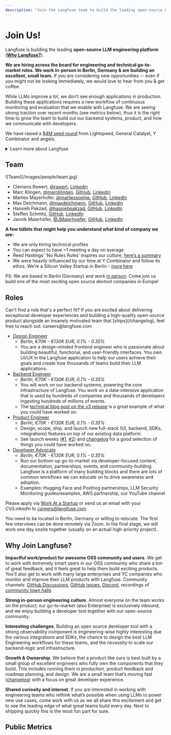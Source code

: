 ```yaml
---
description: "Join the Langfuse team to build the leading open-source LLM engineering platform"
---
```


# Join Us!

Langfuse is building the leading **open-source LLM engineering platform** (**[Why Langfuse?](/why)**).

**We are hiring across the board for engineering and technical go-to-market roles. We work in-person in Berlin, Germany & are building an excellent, small team.** If you are considering new opportunities -- even if you might not be looking immediately, we would love to hear from you & get coffee.

While LLMs improve a lot, we don’t see enough applications in production. Building these applications requires a new workflow of continuous monitoring and evaluation that we enable with Langfuse.
We are seeing strong traction over recent months (see metrics below), thus it is the right time to grow the team to build out our backend systems, product, and how we communicate with developers.

We have raised a [$4M seed round](/blog/announcing-our-seed-round) from Lightspeed, General Catalyst, Y Combinator and angels.

<details>
<summary>Learn more about Langfuse</summary>

- [Documentation](https://langfuse.com/docs)
- [10 min video](/watch-demo)
- [Interactive demo](https://langfuse.com/demo)
- [Origin story](https://langfuse.com/blog/announcing-our-seed-round)
- [Langfuse 2.0 scope](https://langfuse.com/blog/2024-04-introducing-langfuse-2.0)
- [Traces as the core of the LLMOps workflow (webinar)](/guides/videos/webinar-observability-llm-systems)
- [Langfuse on Cerebral Valley](https://cerebralvalley.ai/blog/langfuse-yc-w23-the-open-source-llm-engineering-platform-19EFOhmZ4RkRoE4LDUn8og)

</details>

## Team

<Frame>![Team](/images/people/team.jpg)</Frame>

- Clemens Rawert, [@rawert](https://x.com/rawert), [Linkedin](https://www.linkedin.com/in/rawert/)
- Marc Klingen, [@marcklingen](https://x.com/marcklingen), [GitHub](https://github.com/marcklingen), [Linkedin](https://www.linkedin.com/in/marcklingen/)
- Marlies Mayerhofer, [@marliessophie](https://x.com/marliessophie), [GitHub](https://github.com/marliessophie), [LinkedIn](https://www.linkedin.com/in/marlies-mayerhofer/)
- Max Deichmann, [@maxdeichmann](https://x.com/maxdeichmann), [GitHub](https://github.com/maxdeichmann), [Linkedin](https://www.linkedin.com/in/maxdeichmann/)
- Hassieb Pakzad, [@hassiebpakzad](https://x.com/hassiebpakzad), [GitHub](https://github.com/hassiebp), [LinkedIn](https://www.linkedin.com/in/hassieb/)
- Steffen Schmitz, [GitHub](https://github.com/Steffen911), [LinkedIn](https://www.linkedin.com/in/steffenschmitz/)
- Jannik Maierhöfer, [@JMaierhoefer](https://x.com/JMaierhoefer), [GitHub](https://github.com/jannikmaierhoefer), [LinkedIn](https://www.linkedin.com/in/maierhoefer/)

**A few tidbits that might help you understand what kind of company we are:**

- We are only hiring technical profiles
- You can expect to have ~1 meeting a day on average
- Reed Hastings’ ‘No Rules Rules’ inspires our culture, [here’s a summary](https://www.mattswain.com/booknotes/no-rules-rules)
- We were heavily influenced by our time at Y Combinator and follow its ethos. We’re a Silicon Valley Startup in Berlin - [more here](https://www.ycombinator.com/library/4D-yc-s-essential-startup-advice)

PS: We are based in Berlin (Germany) and work [in person](https://www.linkedin.com/posts/rawert_why-we-decided-to-build-langfuse-in-person-activity-7150905769528385536-yuqi). Come join us build one of the most exciting open source devtool companies in Europe!

## Roles

<Callout type="info">
  Can't find a role that's a perfect fit? If you are excited about delivering
  exceptional developer experiences and building a high-quality open-source
  product alongside an insanely motivated team that [ships](/changelog), feel
  free to reach out: careers@langfuse.com
</Callout>

- [Design Engineer](https://www.ycombinator.com/companies/langfuse/jobs/mDquP95-design-engineer)
  - _Berlin, €70K - €130K EUR, 0.1% - 0.35%_
  - You are a design-minded frontend engineer who is passionate about building beautiful, functional, and user-friendly interfaces. You own UI/UX in the Langfuse application to help our users achieve their goals and create how thousands of teams build their LLM applications.
- [Backend Engineer](https://www.ycombinator.com/companies/langfuse/jobs/1bO16H6-backend-engineer)
  - _Berlin, €70K - €130K EUR, 0.1% - 0.35%_
  - You will work on our backend systems, powering the core infrastructure of Langfuse. You work on a data-intensive application that is used by hundreds of companies and thousands of developers ingesting hundreds of millions of events.
  - The [technical blog post on the v3 release](/blog/2024-12-langfuse-v3-infrastructure-evolution) is a great example of what you could have worked on.
- [Product Engineer](https://www.ycombinator.com/companies/langfuse/jobs/aAvmoFB-product-engineer)
  - _Berlin, €70K - €130K EUR, 0.1% - 0.35%_
  - Design, scope, ship, and launch new full-stack (UI, backend, SDKs, integrations) features on top of our existing data platform.
  - See launch weeks ([#1](/blog/launch-week-1), [#2](/blog/launch-week-22024-11-17-launch-week-2)) and [changelog](/changelog) for a good selection of things you could have worked on.
- [Developer Advocate](https://www.ycombinator.com/companies/langfuse/jobs/uHysbKH-developer-advocate-devrel)
  - _Berlin, €70K - €130K EUR, 0.1% - 0.35%_
  - Run our bottom-up go-to-market via developer-focused content, documentation, partnerships, events, and community-building. Langfuse is a platform of many building blocks and there are lots of common workflows we can educate on to drive awareness and adoption.
  - Examples: Hugging Face and Posthog partnerships, LLM Security Monitoring guides/examples, AWS partnership, our YouTube channel

Please apply via [Work At a Startup](https://www.ycombinator.com/companies/langfuse/jobs) or send us an email with your CV/LinkedIn to careers@langfuse.com

You need to be located in Berlin, Germany or willing to relocate. The first few interviews can be done remotely via Zoom. In the final stage, we will work one day onsite together (usually on an actual high-priority project).

## Why Join Langfuse?

**Impactful work/product for awesome OSS community and users**. We get to work with extremely smart users in our OSS community who share a ton of great feedback, and it feels great to help them build exciting products. You’ll also get to work with many large enterprises and YC companies who monitor and improve their LLM products with Langfuse. Community channels: [GitHub Discussions](/ideas), [GitHub Issues](/issues), [Discord](/discord), recordings of [community town halls](https://www.youtube.com/@langfuse)

**Strong in-person engineering culture**. Almost everyone on the team works on the product; our go-to-market (also Enterprise) is exclusively inbound, and we enjoy building a developer tool together with our open-source community.

**Interesting challenges**. Building an open source developer tool with a strong observability component is engineering-wise highly interesting due the various integrations and SDKs, the chance to design the best LLM Engineering workflows for these teams, and the necessity to scale our backend-logic and infrastructure.

**Growth & Ownership**. We believe that a product like ours is best built by a small group of excellent engineers who fully own the components that they build. This includes running them in production, product feedback and roadmap planning, and design. We are a small team that’s moving fast ([changelog](/changelog)) with a focus on great developer experience.

**Shared curiosity and interest**. If you are interested in working with engineering teams who rethink what’s possible when using LLMs to power new use cases, come work with us as we all share this excitement and get to see the leading edge of what great teams build every day. Next to shipping quickly this is the most fun part for sure.

## Public Metrics


<PublicMetrics />
